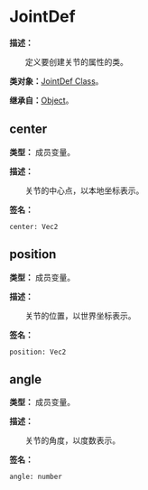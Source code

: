 
# JointDef

**描述：**

&emsp;&emsp;定义要创建关节的属性的类。

**类对象：**[JointDef Class](/docs/api/Class%20Object/JointDef)。

**继承自：**[Object](/docs/api/Class/Object)。

## center

**类型：** 成员变量。

**描述：**

&emsp;&emsp;关节的中心点，以本地坐标表示。

**签名：**
```tl
center: Vec2
```

## position

**类型：** 成员变量。

**描述：**

&emsp;&emsp;关节的位置，以世界坐标表示。

**签名：**
```tl
position: Vec2
```

## angle

**类型：** 成员变量。

**描述：**

&emsp;&emsp;关节的角度，以度数表示。

**签名：**
```tl
angle: number
```